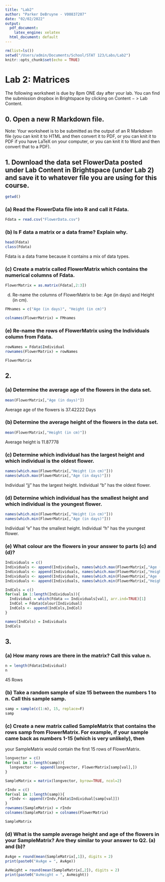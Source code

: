 ```yaml
---
title: "Lab2"
author: "Parker DeBruyne - V00837207"
date: "02/02/2022"
output:
  pdf_document:
    latex_engine: xelatex
  html_document: default
---
```


```r
rm(list=ls())
setwd("/Users/admin/Documents/School/STAT 123/Labs/Lab2")
knitr::opts_chunk$set(echo = TRUE)
```


# Lab 2: Matrices
The following worksheet is due by 8pm ONE day after your lab. You can find the submission dropbox in Brightspace by clicking on Content − > Lab Content.

## 0. Open a new R Markdown file.
Note: Your worksheet is to be submitted as the output of an R Markdown file (you can knit it to HTML and then convert it to PDF, or you can knit it to PDF if you have LaTeX on your computer, or you can knit it to Word and then convert that to a PDF).

## 1. Download the data set FlowerData posted under Lab Content in Brightspace (under Lab 2) and save it to whatever file you are using for this course.

```r
getwd()
```

### (a) Read the FlowerData file into R and call it Fdata. 
```r
Fdata = read.csv("FlowerData.csv")
```

### (b) Is F data a matrix or a data frame? Explain why.

```r
head(Fdata)
class(Fdata)
```
Fdata is a data frame because it contains a mix of data types.

### (c) Create a matrix called FlowerMatrix which contains the numerical columns of Fdata. 

```r
FlowerMatrix = as.matrix(Fdata[,2:3])
```

(d) Re-name the columns of FlowerMatrix to be: Age (in days) and Height (in cm).

```r
FMnames = c("Age (in days)", "Height (in cm)")

colnames(FlowerMatrix) = FMnames
```

### (e) Re-name the rows of FlowerMatrix using the Individuals column from Fdata.
```r
rowNames = Fdata$Individual
rownames(FlowerMatrix) = rowNames

FlowerMatrix
```


## 2. 

### (a) Determine the average age of the flowers in the data set. 
```r
mean(FlowerMatrix[,"Age (in days)"])
```
Average age of the flowers is 37.42222 Days

### (b) Determine the average height of the flowers in the data set.
```r
mean(FlowerMatrix[,"Height (in cm)"])
```
Average height is 11.87778

### (c) Determine which individual has the largest height and which individual is the oldest flower.
```r
names(which.max(FlowerMatrix[,"Height (in cm)"]))
names(which.max(FlowerMatrix[,"Age (in days)"]))
```
Individual "jj" has the largest height.
Individual "b" has the oldest flower.

### (d) Determine which individual has the smallest height and which individual is the youngest flower.
```r
names(which.min(FlowerMatrix[,"Height (in cm)"]))
names(which.min(FlowerMatrix[,"Age (in days)"]))
```
Individual "e" has the smallest height.
Individual "h" has the youngest flower.

### (e) What colour are the flowers in your answer to parts (c) and (d)?
```r
Individuals = c()
Individuals <- append(Individuals, names(which.max(FlowerMatrix[,"Age (in days)"])))
Individuals <- append(Individuals, names(which.max(FlowerMatrix[,"Height (in cm)"])))
Individuals <- append(Individuals, names(which.min(FlowerMatrix[,"Age (in days)"])))
Individuals <- append(Individuals, names(which.min(FlowerMatrix[,"Height (in cm)"])))

IndCols = c()
for(val in 1:length(Individuals)){
  Individual = which(Fdata == Individuals[val], arr.ind=TRUE)[1]
  IndCol = Fdata$Colour[Individual]
  IndCols <- append(IndCols,IndCol)
}

names(IndCols) = Individuals
IndCols
```

## 3. 

### (a) How many rows are there in the matrix? Call this value n.
```r
n = length(Fdata$Individual)
n
```
45 Rows

### (b) Take a random sample of size 15 between the numbers 1 to n. Call this sample samp.
```r
samp = sample(c(1:n), 15, replace=F)
samp
```

### (c) Create a new matrix called SampleMatrix that contains the rows samp from FlowerMatrix. For example, if your sample came back as numbers 1-15 (which is very unlikely), then
your SampleMatrix would contain the first 15 rows of FlowerMatrix.
```r

longvector = c()
for(val in 1:length(samp)){
  longvector <- append(longvector, FlowerMatrix[samp[val],])
}

SampleMatrix = matrix(longvector, byrow=TRUE, ncol=2)

rIndv = c()
for(val in 1:length(samp)){
  rIndv <- append(rIndv,Fdata$Individual[samp[val]])
}
rownames(SampleMatrix) = rIndv
colnames(SampleMatrix) = colnames(FlowerMatrix)

SampleMatrix

```

### (d) What is the sample average height and age of the flowers in your SampleMatrix? Are they similar to your answer to Q2. (a) and (b)?
```r
AvAge = round(mean(SampleMatrix[,1]), digits = 2)
print(paste0("AvAge = ", AvAge))

AvHeight = round(mean(SampleMatrix[,2]), digits = 2)
print(paste0("AvHeight = ", AvHeight))
```